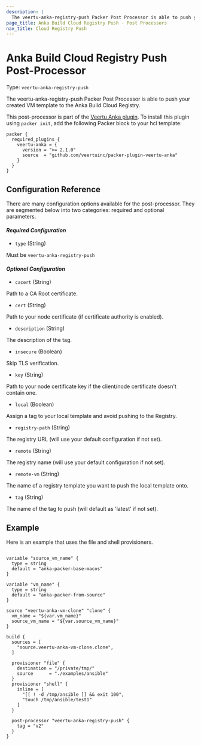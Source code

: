 ```yaml
---
description: |
  The veertu-anka-registry-push Packer Post Processor is able to push your created VM template to the Anka Build Cloud Registry.
page_title: Anka Build Cloud Registry Push - Post Processors
nav_title: Cloud Registry Push
---
```


# Anka Build Cloud Registry Push Post-Processor

Type: `veertu-anka-registry-push`

The veertu-anka-registry-push Packer Post Processor is able to push your created VM template to the Anka Build Cloud Registry.

This post-processor is part of the [Veertu Anka plugin](https://github.com/veertuinc/packer-plugin-veertu-anka). To install this plugin using `packer init`, add the following Packer block to your hcl template:

```hcl
packer {
  required_plugins {
    veertu-anka = {
      version = ">= 2.1.0"
      source  = "github.com/veertuinc/packer-plugin-veertu-anka"
    }
  }
}
```

## Configuration Reference

There are many configuration options available for the post-processor. They are
segmented below into two categories: required and optional parameters.

#### _**Required Configuration**_

* `type` (String)

Must be `veertu-anka-registry-push`

#### _**Optional Configuration**_

* `cacert` (String)

Path to a CA Root certificate.

* `cert` (String)

Path to your node certificate (if certificate authority is enabled).

* `description` (String)

The description of the tag.

* `insecure` (Boolean)

Skip TLS verification.

* `key` (String)

Path to your node certificate key if the client/node certificate doesn't contain one.

* `local` (Boolean)

Assign a tag to your local template and avoid pushing to the Registry.

* `registry-path` (String)

The registry URL (will use your default configuration if not set).

* `remote` (String)

The registry name (will use your default configuration if not set).

* `remote-vm` (String)

The name of a registry template you want to push the local template onto.

* `tag` (String)

The name of the tag to push (will default as 'latest' if not set).

## Example

Here is an example that uses the file and shell provisioners.

```hcl

variable "source_vm_name" {
  type = string
  default = "anka-packer-base-macos"
}

variable "vm_name" {
  type = string
  default = "anka-packer-from-source"
}

source "veertu-anka-vm-clone" "clone" {
  vm_name = "${var.vm_name}"
  source_vm_name = "${var.source_vm_name}"
}

build {
  sources = [
    "source.veertu-anka-vm-clone.clone",
  ]
  
  provisioner "file" {
    destination = "/private/tmp/"
    source      = "./examples/ansible"
  }
  provisioner "shell" {
    inline = [
      "[[ ! -d /tmp/ansible ]] && exit 100",
      "touch /tmp/ansible/test1"
    ]
  }

  post-processor "veertu-anka-registry-push" {
    tag = "v2"
  }
}

```
